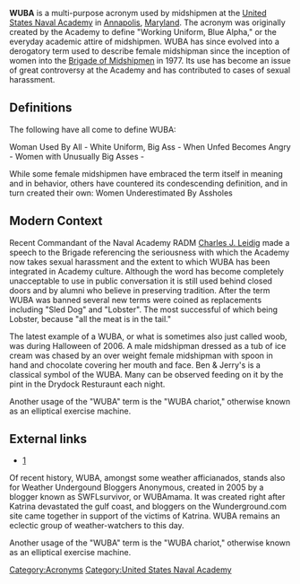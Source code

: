 {{Unreferenced|date=May 2007}}
{{Wikify|date=May 2007}}
'''WUBA''' is a multi-purpose acronym used by midshipmen at the [[United States Naval Academy]] in [[Annapolis]], [[Maryland]].  The acronym was originally created by the Academy to define "Working Uniform, Blue Alpha," or the everyday academic attire of midshipmen.  WUBA has since evolved into a derogatory term used to describe female midshipman since the inception of women into the [[Brigade of Midshipmen]] in 1977.  Its use has become an issue of great controversy at the Academy and has contributed to cases of sexual harassment.  

==Definitions==
The following have all come to define WUBA:

Woman Used By All - 
White Uniform, Big Ass - 
When Unfed Becomes Angry - 
Women with Unusually Big Asses -

While some female midshipmen have embraced the term itself in meaning and in behavior, others have countered its condescending definition, and in turn created their own:  Women Underestimated By Assholes

==Modern Context==
Recent Commandant of the Naval Academy RADM [[Charles J. Leidig]] made a speech to the Brigade  referencing the seriousness with which the Academy now takes sexual harassment and the extent to which WUBA has been integrated in Academy culture.  Although the word has become completely unacceptable to use in public conversation it is still used behind closed doors and by alumni who believe in preserving tradition.  After the term WUBA was banned several new terms were coined as replacements including "Sled Dog" and "Lobster".  The most successful of which being Lobster, because "all the meat is in the tail."

The latest example of a WUBA, or what is sometimes also just called woob, was during Halloween of 2006. A male midshipman dressed as a tub of ice cream  was chased by an over weight female midshipman with spoon in hand and chocolate covering her mouth and face. Ben & Jerry's is a classical symbol of the WUBA.  Many can be observed feeding on it by the pint in the Drydock Resturaunt each night.

Another usage of the "WUBA" term is the "WUBA chariot," otherwise known as an elliptical exercise machine.

==External links==
*[http://www.usna.edu]

Of recent history, WUBA, amongst some weather afficianados, stands also for Weather Undergound Bloggers Anonymous, created in 2005 by a blogger known as SWFLsurvivor, or WUBAmama.  It was created right after Katrina devastated the gulf coast, and bloggers on the Wunderground.com site came together in support of the victims of Katrina.  WUBA remains an eclectic group of weather-watchers to this day.

Another usage of the "WUBA" term is the "WUBA chariot," otherwise known as an elliptical exercise machine.

[[Category:Acronyms]]
[[Category:United States Naval Academy]]